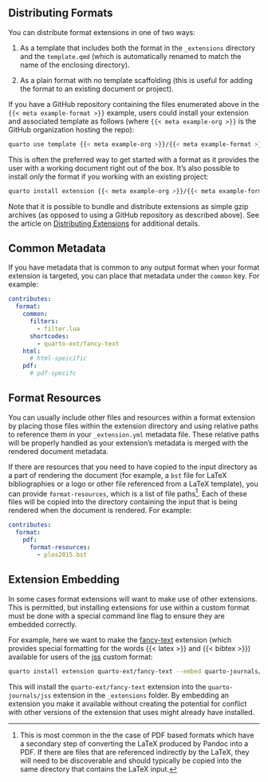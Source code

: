 ## Distributing Formats

You can distribute format extensions in one of two ways:

1.  As a template that includes both the format in the `_extensions` directory and the `template.qmd` (which is automatically renamed to match the name of the enclosing directory).

2.  As a plain format with no template scaffolding (this is useful for adding the format to an existing document or project).

If you have a GitHub repository containing the files enumerated above in the `{{< meta example-format >}}` example, users could install your extension and associated template as follows (where `{{< meta example-org >}}` is the GitHub organization hosting the repo):

```.bash
quarto use template {{< meta example-org >}}/{{< meta example-format >}}
```

This is often the preferred way to get started with a format as it provides the user with a working document right out of the box. It's also possible to install *only* the format if you working with an existing project:

```.bash
quarto install extension {{< meta example-org >}}/{{< meta example-format >}}
```

Note that it is possible to bundle and distribute extensions as simple gzip archives (as opposed to using a GitHub repository as described above). See the article on [Distributing Extensions](../extensions/distributing.qmd) for additional details.


## Common Metadata

If you have metadata that is common to any output format when your format extension is targeted, you can place that metadata under the `common` key. For example:

``` yaml
contributes:
  format:
    common:
      filters:
        - filter.lua
      shortcodes:
        - quarto-ext/fancy-text
    html:
      # html-speicific
    pdf:
      # pdf-specifc
```

## Format Resources

You can usually include other files and resources within a format extension by placing those files within the extension directory and using relative paths to reference them in your `_extension.yml` metadata file. These relative paths will be properly handled as your extension's metadata is merged with the rendered document metadata.

If there are resources that you need to have copied to the input directory as a part of rendering the document (for example, a `bst` file for LaTeX bibliographies or a logo or other file referenced from a LaTeX template), you can provide `format-resources`, which is a list of file paths[^_formats-common-1]. Each of these files will be copied into the directory containing the input that is being rendered when the document is rendered. For example:

```yaml
contributes:
  format:
    pdf:
      format-resources:
        - plos2015.bst
```

## Extension Embedding

In some cases format extensions will want to make use of other extensions. This is permitted, but installing extensions for use within a custom format must be done with a special command line flag to ensure they are embedded correctly.

For example, here we want to make the [fancy-text](https://github.com/quarto-ext/fancy-text) extension (which provides special formatting for the words {{< latex >}} and {{< bibtex >}}) available for users of the [jss](https://github.com/quarto-journals/jss) custom format:

```.bash
quarto install extension quarto-ext/fancy-text --embed quarto-journals/jss
```

This will install the `quarto-ext/fancy-text` extension into the `quarto-journals/jss` extension in the `_extensions` folder. By embedding an extension you make it available without creating the potential for conflict with other versions of the extension that uses might already have installed.

[^_formats-common-1]: This is most common in the the case of PDF based formats which have a secondary step of converting the LaTeX produced by Pandoc into a PDF. If there are files that are referenced indirectly by the LaTeX, they will need to be discoverable and should typically be copied into the same directory that contains the LaTeX input.
